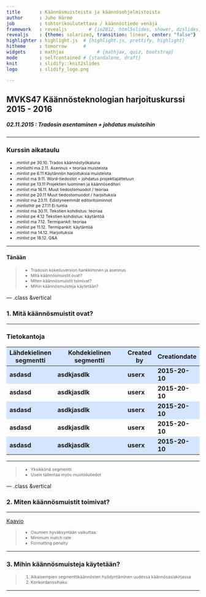 ```yaml
---
title       : Käännösmuisteista ja käännösohjelmistoista
author      : Juho Härme
job         : tohtorikoulutettava / käännöstiede venäjä
framework   : revealjs        # {io2012, html5slides, shower, dzslides, ...}
revealjs    : {theme: solarized, transition: linear, center: "false"}
highlighter : highlight.js  # {highlight.js, prettify, highlight}
hitheme     : tomorrow      # 
widgets     : mathjax            # {mathjax, quiz, bootstrap}
mode        : selfcontained # {standalone, draft}
knit        : slidify::knit2slides
logo        : slidify_logo.png

---
```


<style>
.reveal h2{
    padding-bottom: 20px;
}

p { text-align: left;
}

li.fragment.visible, li {
    font-size: 78%;
}

li.minlist{
font-size:69%; 
color:darkgrey;}

li.minlisthlr{font-size:69%;
color:rgb(247, 131, 131);
}

li.minlisthl{font-size:69%;}


.reveal a:not(.image) {
text-decoration:underline;
}

.coldiv {width:47%;float:left;}
.coldiv2 {float:left;width:30%;}

.rowdiv {width:100%;clear:left;}

.reveal section img { background:none; border:none; box-shadow:none; }

p.smaller {font-size:70%;}


table { 
width: 100%;
font-weight: bolder;
}

table tr:nth-child(2n+1) { /* background: #E8F2FF; */ background: #D5E5FD; }


</style>

<script src="http://ajax.googleapis.com/ajax/libs/jquery/1.9.1/jquery.min.js"></script>

## MVKS47 Käännösteknologian harjoituskurssi 2015 - 2016

##### 02.11.2015 : Tradosin asentaminen + johdatus muisteihin

--- 

### Kurssin aikataulu


- .minlist pe 30.10. Trados käännöstyökaluna
- .minlisthl ma 2.11.  Asennus + teoriaa muisteista
- .minlist pe 6.11 Käytännön harjoituksia muisteista
- .minlist ma 9.11. Word-tiedostot + johdatus projektiajatteluun
- .minlist pe 13.11 Projektien luominen ja käännöseditori
- .minlist ma 16.11. Muut tiedostomuodot / teoriaa
- .minlist pe 20.11 Muut tiedostomuodot / harjoituksia
- .minlist ma 23.11. Edistyneemmät editoritoiminnot
- .minlisthlr pe 27.11 Ei tuntia
- .minlist ma 30.11. Tekstien kohdistus: teoriaa
- .minlist pe 4.12 Tekstien kohdistus: käytäntöä
- .minlist ma 7.12. Termipankit: teoriaa
- .minlist pe 11.12. Termipankit: käytäntöä
- .minlist ma 14.12. Harjoituksia
- .minlist pe 18.12. Q&A

---

#### Tänään

>- Tradosin kokeiluversion hankkiminen ja asennus
>- Mitä käännösmuistit ovat?
>- Miten käännösmuistit toimivat?
>- Mihin käännösmuisteja käytetään?

--- .class &vertical

### 1. Mitä käännösmuistit ovat?

***

### Tietokantoja


Lähdekielinen segmentti  | Kohdekielinen segmentti                                 | Created by | Creationdate
-------------------------|---------------------------------------------------------|------------|--------------
asdasd                   | asdkjasdlk                                              | userx      | 2015-20-10
asdasd                   | asdkjasdlk                                              | userx      | 2015-20-10
asdasd                   | asdkjasdlk                                              | userx      | 2015-20-10
asdasd                   | asdkjasdlk                                              | userx      | 2015-20-10
asdasd                   | asdkjasdlk                                              | userx      | 2015-20-10

***

>- Yksikkönä segmentti
>- Usein tallentaa myös muotoilutiedot

--- .class &vertical

### 2. Miten käännösmuistit toimivat?

***

[Kaavio](trados_muisti_kaavio.html)

>- Osumien hyväksyntään vaikuttaa:
>- Minimum match rate
>- Formatting penalty

---

### 3. Mihin käännösmuisteja käytetään?

>1. Aikaisempien segmenttikäännösten hyödyntäminen uudessa käännösasiakirjassa
>2. Konkordanssihaku


---



<script>
$('ol.incremental li').addClass('fragment')//note to anyone reading this code, you may need to change to ul from ol depending on ordered vs unordered list
$('ul.incremental li').addClass('fragment')//note to anyone reading this code, you may need to change to ul from ol depending on ordered vs unordered list
</script>

